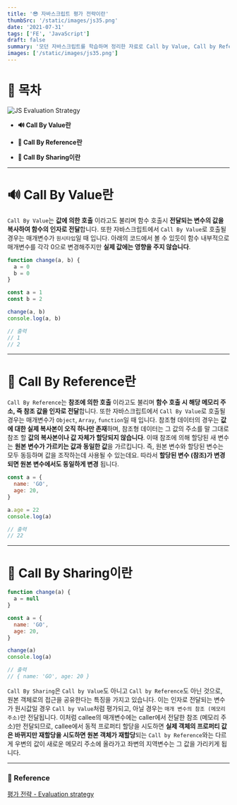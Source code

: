 ```yaml
---
title: '😎 자바스크립트 평가 전략이란'
thumbSrc: '/static/images/js35.png'
date: '2021-07-31'
tags: ['FE', 'JavaScript']
draft: false
summary: '모던 자바스크립트를 학습하며 정리한 자료로 Call by Value, Call by Reference, Call by Sharing에 대해 설명합니다.'
images: ['/static/images/js35.png']
---
```


# 📌 목차

![JS Evaluation Strategy](/static/images/js35.png)

- **🔊 Call By Value란**

- **🏡 Call By Reference란**

- **🤲 Call By Sharing이란**

---

# 🔊 Call By Value란

`Call By Value`는 **값에 의한 호출** 이라고도 불리며 함수 호출시 **전달되는 변수의 값을 복사하여 함수의 인자로 전달**합니다. 또한 자바스크립트에서 `Call By Value`로 호출될 경우는 매개변수가 `원시타입`일 때 입니다. 아래의 코드에서 볼 수 있듯이 함수 내부적으로 매개변수를 각각 0으로 변경해주지만 **실제 값에는 영향을 주지 않습니다**.

```javascript
function change(a, b) {
  a = 0
  b = 0
}

const a = 1
const b = 2

change(a, b)
console.log(a, b)

// 출력
// 1
// 2
```

---

# 🏡 Call By Reference란

`Call By Reference`는 **참조에 의한 호출** 이라고도 불리며 **함수 호출 시 해당 메모리 주소, 즉 참조 값을 인자로 전달**합니다. 또한 자바스크립트에서 `Call By Value`로 호출될 경우는 매개변수가 `Object`, `Array`, `function`일 때 입니다. 참조형 데이터의 경우는 **값에 대한 실제 복사본이 오직 하나만 존재**하며, 참조형 데이터는 그 값의 주소를 말 그대로 참조 할 **값의 복사본이나 값 자체가 할당되지 않습니다**. 이때 참조에 의해 할당된 새 변수는 **원본 변수가 가르키는 값과 동일한 값**을 가르킵니다. 즉, 원본 변수와 할당된 변수는 모두 동등하며 값을 조작하는데 사용될 수 있는데요. 따라서 **할당된 변수 (참조)가 변경되면 원본 변수에서도 동일하게 변경** 됩니다.

```javascript
const a = {
  name: 'GO',
  age: 20,
}

a.age = 22
console.log(a)

// 출력
// 22
```

---

# 🤲 Call By Sharing이란

```javascript
function change(a) {
  a = null
}

const a = {
  name: 'GO',
  age: 20,
}

change(a)
console.log(a)

// 출력
// { name: 'GO', age: 20 }
```

`Call By Sharing`은 `Call by Value`도 아니고 `Call by Reference`도 아닌 것으로, 원본 객체로의 접근을 공유한다는 특징을 가지고 있습니다. 이는 인자로 전달되는 변수가 원시값일 경우 `Call by Value`처럼 평가되고, 아닐 경우는 `매개 변수의 참조 (메모리 주소)`만 전달됩니다.
이처럼 callee의 매개변수에는 caller에서 전달한 참조 (메모리 주소)만 전달되므로, callee에서 동적 프로퍼티 할당을 시도하면 **실제 객체의 프로퍼티 값은 바뀌지만 재할당을 시도하면 원본 객체가 재할당**되는 `Call by Reference`와는 다르게 우변의 값이 새로운 메모리 주소에 올라가고 좌변의 지역변수는 그 값을 가리키게 됩니다.

---

### 🔗 Reference

[평가 전략 - Evaluation strategy](https://ko.hrvwiki.net/wiki/evaluation_strategy)
